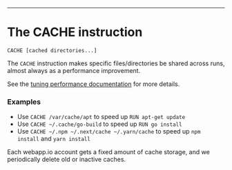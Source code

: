 ---

# The CACHE instruction

`CACHE [cached directories...]`

The `CACHE` instruction makes specific files/directories be shared across runs, almost always as a performance improvement.

See the [tuning performance documentation](/docs/tuning-performance) for more details.

### Examples

- Use `CACHE /var/cache/apt` to speed up `RUN apt-get update`
- Use `CACHE ~/.cache/go-build` to speed up `RUN go install`
- Use `CACHE ~/.npm ~/.next/cache ~/.yarn/cache` to speed up `npm install` and `yarn install`

Each webapp.io account gets a fixed amount of cache storage, and we periodically delete old or inactive caches.


<div className="section-spacing"></div>